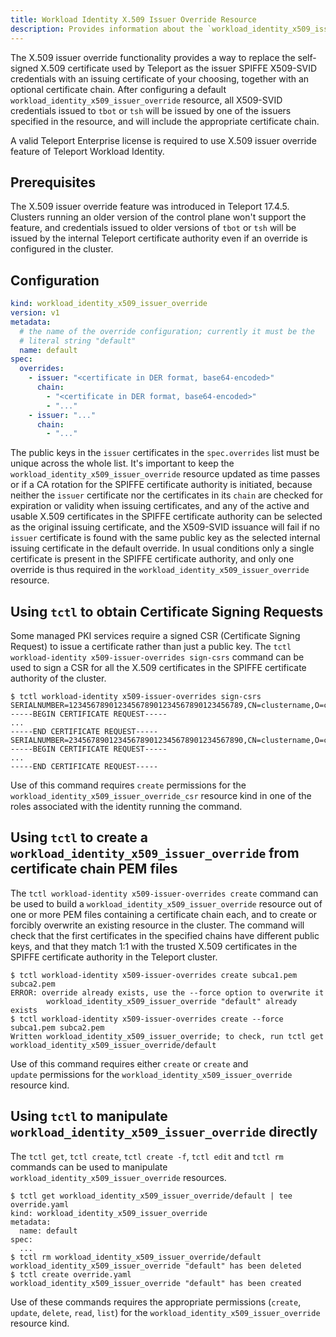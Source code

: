 ```yaml
---
title: Workload Identity X.509 Issuer Override Resource
description: Provides information about the `workload_identity_x509_issuer_override` resource.
---
```


The X.509 issuer override functionality provides a way to replace the self-signed X.509 certificate used by Teleport as the issuer SPIFFE X509-SVID credentials with an issuing certificate of your choosing, together with an optional certificate chain. After configuring a default `workload_identity_x509_issuer_override` resource, all X509-SVID credentials issued to `tbot` or `tsh` will be issued by one of the issuers specified in the resource, and will include the appropriate certificate chain.

<Admonition type="warning" title="Teleport Enterprise Required">
A valid Teleport Enterprise license is required to use X.509 issuer override feature of Teleport Workload Identity.
</Admonition>

## Prerequisites

The X.509 issuer override feature was introduced in Teleport 17.4.5. Clusters running an older version of the control plane won't support the feature, and credentials issued to older versions of `tbot` or `tsh` will be issued by the internal Teleport certificate authority even if an override is configured in the cluster.

## Configuration

```yaml
kind: workload_identity_x509_issuer_override
version: v1
metadata:
  # the name of the override configuration; currently it must be the
  # literal string "default"
  name: default
spec:
  overrides:
    - issuer: "<certificate in DER format, base64-encoded>"
      chain:
        - "<certificate in DER format, base64-encoded>"
        - "..."
    - issuer: "..."
      chain:
        - "..."
```

The public keys in the `issuer` certificates in the `spec.overrides` list must be unique across the whole list. It's important to keep the `workload_identity_x509_issuer_override` resource updated as time passes or if a CA rotation for the SPIFFE certificate authority is initiated, because neither the `issuer` certificate nor the certificates in its `chain` are checked for expiration or validity when issuing certificates, and any of the active and usable X.509 certificates in the SPIFFE certificate authority can be selected as the original issuing certificate, and the X509-SVID issuance will fail if no `issuer` certificate is found with the same public key as the selected internal issuing certificate in the default override. In usual conditions only a single certificate is present in the SPIFFE certificate authority, and only one override is thus required in the `workload_identity_x509_issuer_override` resource.

## Using `tctl` to obtain Certificate Signing Requests

Some managed PKI services require a signed CSR (Certificate Signing Request) to issue a certificate rather than just a public key. The `tctl workload-identity x509-issuer-overrides sign-csrs` command can be used to sign a CSR for all the X.509 certificates in the SPIFFE certificate authority of the cluster.

```code
$ tctl workload-identity x509-issuer-overrides sign-csrs
SERIALNUMBER=123456789012345678901234567890123456789,CN=clustername,O=clustername
-----BEGIN CERTIFICATE REQUEST-----
...
-----END CERTIFICATE REQUEST-----
SERIALNUMBER=234567890123456789012345678901234567890,CN=clustername,O=clustername
-----BEGIN CERTIFICATE REQUEST-----
...
-----END CERTIFICATE REQUEST-----
```

Use of this command requires `create` permissions for the `workload_identity_x509_issuer_override_csr` resource kind in one of the roles associated with the identity running the command.

## Using `tctl` to create a `workload_identity_x509_issuer_override` from certificate chain PEM files

The `tctl workload-identity x509-issuer-overrides create` command can be used to build a `workload_identity_x509_issuer_override` resource out of one or more PEM files containing a certificate chain each, and to create or forcibly overwrite an existing resource in the cluster. The command will check that the first certificates in the specified chains have different public keys, and that they match 1:1 with the trusted X.509 certificates in the SPIFFE certificate authority in the Teleport cluster.

```code
$ tctl workload-identity x509-issuer-overrides create subca1.pem subca2.pem
ERROR: override already exists, use the --force option to overwrite it
        workload_identity_x509_issuer_override "default" already exists
$ tctl workload-identity x509-issuer-overrides create --force subca1.pem subca2.pem
Written workload_identity_x509_issuer_override; to check, run tctl get workload_identity_x509_issuer_override/default
```

Use of this command requires either `create` or `create` and `update` permissions for the `workload_identity_x509_issuer_override` resource kind.

## Using `tctl` to manipulate `workload_identity_x509_issuer_override` directly

The `tctl get`, `tctl create`, `tctl create -f`, `tctl edit` and `tctl rm` commands can be used to manipulate `workload_identity_x509_issuer_override` resources.

```code
$ tctl get workload_identity_x509_issuer_override/default | tee override.yaml
kind: workload_identity_x509_issuer_override
metadata:
  name: default
spec:
  ...
$ tctl rm workload_identity_x509_issuer_override/default
workload_identity_x509_issuer_override "default" has been deleted
$ tctl create override.yaml
workload_identity_x509_issuer_override "default" has been created
```

Use of these commands requires the appropriate permissions (`create`, `update`, `delete`, `read`, `list`) for the `workload_identity_x509_issuer_override` resource kind.
